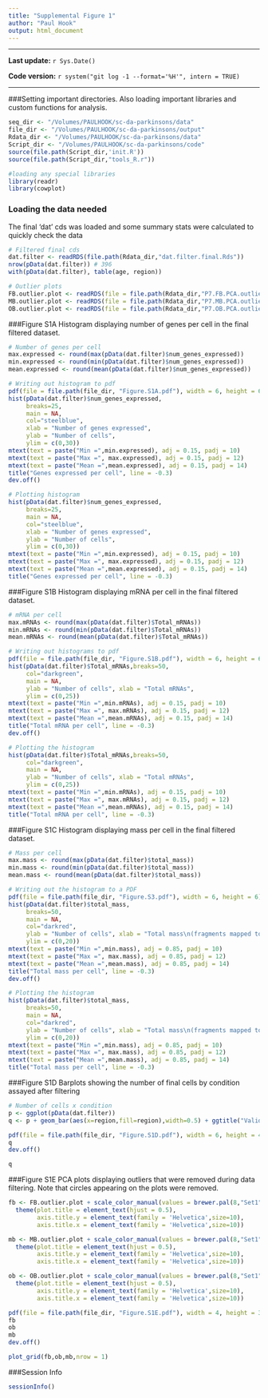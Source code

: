 ```yaml
---
title: "Supplemental Figure 1"
author: "Paul Hook"
output: html_document
---
```

***
**Last update:** `r Sys.Date()`

**Code version:** `r system("git log -1 --format='%H'", intern = TRUE)`  

***

###Setting important directories. Also loading important libraries and custom functions for analysis.
```r
seq_dir <- "/Volumes/PAULHOOK/sc-da-parkinsons/data"
file_dir <- "/Volumes/PAULHOOK/sc-da-parkinsons/output"
Rdata_dir <- "/Volumes/PAULHOOK/sc-da-parkinsons/data"
Script_dir <- "/Volumes/PAULHOOK/sc-da-parkinsons/code"
source(file.path(Script_dir,'init.R'))
source(file.path(Script_dir,"tools_R.r"))

#loading any special libraries
library(readr)
library(cowplot)
```

### Loading the data needed
The final 'dat' cds was loaded and some summary stats were calculated to quickly check the data
```r
# Filtered final cds
dat.filter <- readRDS(file.path(Rdata_dir,"dat.filter.final.Rds"))
nrow(pData(dat.filter)) # 396
with(pData(dat.filter), table(age, region))

# Outlier plots
FB.outlier.plot <- readRDS(file = file.path(Rdata_dir,"P7.FB.PCA.outliers.rds"))
MB.outlier.plot <- readRDS(file = file.path(Rdata_dir,"P7.MB.PCA.outliers.rds"))
OB.outlier.plot <- readRDS(file = file.path(Rdata_dir,"P7.OB.PCA.outliers.rds"))
```

###Figure S1A
Histogram displaying number of genes per cell in the final filtered dataset.
```r
# Number of genes per cell
max.expressed <- round(max(pData(dat.filter)$num_genes_expressed))
min.expressed <- round(min(pData(dat.filter)$num_genes_expressed))
mean.expressed <- round(mean(pData(dat.filter)$num_genes_expressed))

# Writing out histogram to pdf
pdf(file = file.path(file_dir, "Figure.S1A.pdf"), width = 6, height = 6)
hist(pData(dat.filter)$num_genes_expressed,
     breaks=25,
     main = NA,
     col="steelblue",
     xlab = "Number of genes expressed",
     ylab = "Number of cells",
     ylim = c(0,30))
mtext(text = paste("Min =",min.expressed), adj = 0.15, padj = 10)
mtext(text = paste("Max =", max.expressed), adj = 0.15, padj = 12)
mtext(text = paste("Mean =",mean.expressed), adj = 0.15, padj = 14)
title("Genes expressed per cell", line = -0.3)
dev.off()

# Plotting histogram
hist(pData(dat.filter)$num_genes_expressed,
     breaks=25,
     main = NA,
     col="steelblue",
     xlab = "Number of genes expressed",
     ylab = "Number of cells",
     ylim = c(0,30))
mtext(text = paste("Min =",min.expressed), adj = 0.15, padj = 10)
mtext(text = paste("Max =", max.expressed), adj = 0.15, padj = 12)
mtext(text = paste("Mean =",mean.expressed), adj = 0.15, padj = 14)
title("Genes expressed per cell", line = -0.3)
```

###Figure S1B
Histogram displaying mRNA per cell in the final filtered dataset.
```r
# mRNA per cell
max.mRNAs <- round(max(pData(dat.filter)$Total_mRNAs))
min.mRNAs <- round(min(pData(dat.filter)$Total_mRNAs))
mean.mRNAs <- round(mean(pData(dat.filter)$Total_mRNAs))

# Writing out histograms to pdf
pdf(file = file.path(file_dir, "Figure.S1B.pdf"), width = 6, height = 6)
hist(pData(dat.filter)$Total_mRNAs,breaks=50,
     col="darkgreen",
     main = NA,
     ylab = "Number of cells", xlab = "Total mRNAs",
     ylim = c(0,25))
mtext(text = paste("Min =",min.mRNAs), adj = 0.15, padj = 10)
mtext(text = paste("Max =", max.mRNAs), adj = 0.15, padj = 12)
mtext(text = paste("Mean =",mean.mRNAs), adj = 0.15, padj = 14)
title("Total mRNA per cell", line = -0.3)
dev.off()

# Plotting the histogram
hist(pData(dat.filter)$Total_mRNAs,breaks=50,
     col="darkgreen",
     main = NA,
     ylab = "Number of cells", xlab = "Total mRNAs",
     ylim = c(0,25))
mtext(text = paste("Min =",min.mRNAs), adj = 0.15, padj = 10)
mtext(text = paste("Max =", max.mRNAs), adj = 0.15, padj = 12)
mtext(text = paste("Mean =",mean.mRNAs), adj = 0.15, padj = 14)
title("Total mRNA per cell", line = -0.3)
```

###Figure S1C
Histogram displaying mass per cell in the final filtered dataset.
```r
# Mass per cell
max.mass <- round(max(pData(dat.filter)$total_mass))
min.mass <- round(min(pData(dat.filter)$total_mass))
mean.mass <- round(mean(pData(dat.filter)$total_mass))

# Writing out the histogram to a PDF
pdf(file = file.path(file_dir, "Figure.S3.pdf"), width = 6, height = 6)
hist(pData(dat.filter)$total_mass,
     breaks=50,
     main = NA,
     col="darkred",
     ylab = "Number of cells", xlab = "Total mass\n(fragments mapped to transcriptome)",
     ylim = c(0,20))
mtext(text = paste("Min =",min.mass), adj = 0.85, padj = 10)
mtext(text = paste("Max =", max.mass), adj = 0.85, padj = 12)
mtext(text = paste("Mean =",mean.mass), adj = 0.85, padj = 14)
title("Total mass per cell", line = -0.3)
dev.off()

# Plotting the histogram
hist(pData(dat.filter)$total_mass,
     breaks=50,
     main = NA,
     col="darkred",
     ylab = "Number of cells", xlab = "Total mass\n(fragments mapped to transcriptome)",
     ylim = c(0,20))
mtext(text = paste("Min =",min.mass), adj = 0.85, padj = 10)
mtext(text = paste("Max =", max.mass), adj = 0.85, padj = 12)
mtext(text = paste("Mean =",mean.mass), adj = 0.85, padj = 14)
title("Total mass per cell", line = -0.3)
```

###Figure S1D
Barplots showing the number of final cells by condition assayed after filtering
```r
# Number of cells x condition
p <- ggplot(pData(dat.filter))
q <- p + geom_bar(aes(x=region,fill=region),width=0.5) + ggtitle("Valid cells per condition") + theme_bw() + scale_fill_brewer(palette="Set1", guide = F) + facet_grid(.~age) + ylab("Number of cells") + xlab("Region") + theme(plot.title = element_text(hjust = 0.5))

pdf(file = file.path(file_dir, "Figure.S1D.pdf"), width = 6, height = 4)
q
dev.off()

q
```

###Figure S1E
PCA plots displaying outliers that were removed during data filtering. Note that circles appearing on the plots were removed.
```r
fb <- FB.outlier.plot + scale_color_manual(values = brewer.pal(8,"Set1")[1], name = "Region") + monocle:::monocle_theme_opts() + ggtitle("P7 FB PCA (PC1 vs. PC2)") +
  theme(plot.title = element_text(hjust = 0.5),
        axis.title.y = element_text(family = 'Helvetica',size=10),
        axis.title.x = element_text(family = 'Helvetica',size=10))

mb <- MB.outlier.plot + scale_color_manual(values = brewer.pal(8,"Set1")[2], name = "Region") + monocle:::monocle_theme_opts() + ggtitle("P7 MB PCA (PC1 vs. PC2)") +
  theme(plot.title = element_text(hjust = 0.5),
        axis.title.y = element_text(family = 'Helvetica',size=10),
        axis.title.x = element_text(family = 'Helvetica',size=10))

ob <- OB.outlier.plot + scale_color_manual(values = brewer.pal(8,"Set1")[3], name = "Region") + monocle:::monocle_theme_opts() + ggtitle("P7 OB PCA (PC1 vs. PC2)") +
  theme(plot.title = element_text(hjust = 0.5),
        axis.title.y = element_text(family = 'Helvetica',size=10),
        axis.title.x = element_text(family = 'Helvetica',size=10))

pdf(file = file.path(file_dir, "Figure.S1E.pdf"), width = 4, height = 3)
fb
ob
mb
dev.off()

plot_grid(fb,ob,mb,nrow = 1)
```

###Session Info
```r
sessionInfo()
```